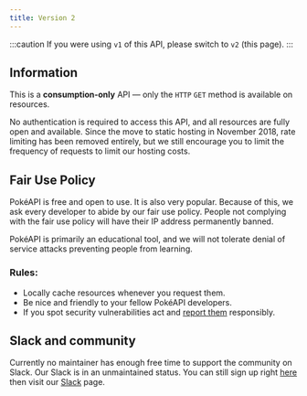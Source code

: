 ```yaml
---
title: Version 2
---
```


:::caution
If you were using `v1` of this API, please switch to `v2` (this page).
:::

## Information

This is a **consumption-only** API — only the `HTTP` `GET` method is available on resources.

No authentication is required to access this API, and all resources are fully open and available. Since the move to static hosting in November 2018, rate limiting has been removed entirely, but we still encourage you to limit the frequency of requests to limit our hosting costs.

## Fair Use Policy

PokéAPI is free and open to use. It is also very popular. Because of this, we ask every developer to abide by our fair use policy. People not complying with the fair use policy will have their IP address permanently banned.

PokéAPI is primarily an educational tool, and we will not tolerate denial of service attacks preventing people from learning.

### Rules:

- Locally cache resources whenever you request them.
- Be nice and friendly to your fellow PokéAPI developers.
- If you spot security vulnerabilities act and [report them](https://github.com/PokeAPI/pokeapi/blob/master/SECURITY.md#reporting-a-vulnerability) responsibly.

## Slack and community

Currently no maintainer has enough free time to support the community on Slack. Our Slack is in an unmaintained status. You can still sign up right [here](https://join.slack.com/t/pokeapi/shared_invite/zt-2ampo6her-_tHSI3uOS65WzGypt7Y96w)
then visit our [Slack](https://pokeapi.slack.com) page.
